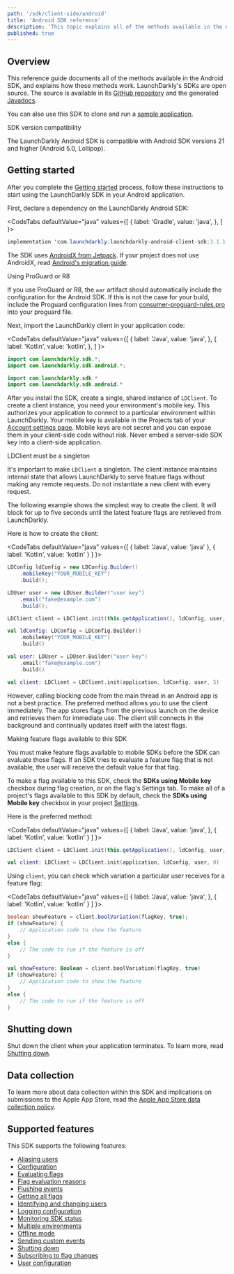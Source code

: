 ```yaml
---
path: '/sdk/client-side/android'
title: 'Android SDK reference'
description: 'This topic explains all of the methods available in the Android SDK, and explains how these methods work.'
published: true
---
```


## Overview

This reference guide documents all of the methods available in the Android SDK, and explains how these methods work. LaunchDarkly's SDKs are open source. The source is available in its [GitHub repository](https://github.com/launchdarkly/android-client-sdk) and the generated [Javadocs](https://launchdarkly.github.io/android-client-sdk/).

You can also use this SDK to clone and run a [sample application](https://github.com/launchdarkly/hello-android).

<Callout intent="info">
<CalloutTitle>SDK version compatibility</CalloutTitle>
<CalloutDescription>

The LaunchDarkly Android SDK is compatible with Android SDK versions 21 and higher (Android 5.0, Lollipop).

</CalloutDescription>
</Callout>

## Getting started

After you complete the [Getting started](/home/getting-started) process, follow these instructions to start using the LaunchDarkly SDK in your Android application.

First, declare a dependency on the LaunchDarkly Android SDK:

<CodeTabs
  defaultValue="java"
  values={[
    { label: 'Gradle', value: 'java', },
  ]
}>
<CodeTabItem value="java">

```java
implementation 'com.launchdarkly:launchdarkly-android-client-sdk:3.1.1'
```

</CodeTabItem>
</CodeTabs>

The SDK uses [AndroidX from Jetpack](https://developer.android.com/jetpack/androidx). If your project does not use AndroidX, read [Android's migration guide](https://developer.android.com/jetpack/androidx/migrate).

<Callout intent="info">
<CalloutTitle>Using ProGuard or R8</CalloutTitle>
<CalloutDescription>

If you use ProGuard or R8, the `aar` artifact should automatically include the configuration for the Android SDK. If this is not the case for your build, include the Proguard configuration lines from [consumer-proguard-rules.pro](https://github.com/launchdarkly/android-client-sdk/blob/master/launchdarkly-android-client-sdk/consumer-proguard-rules.pro) into your proguard file.

</CalloutDescription>
</Callout>

Next, import the LaunchDarkly client in your application code:

<CodeTabs
  defaultValue="java"
  values={[
    { label: 'Java', value: 'java', },
    { label: 'Kotlin', value: 'kotlin', },
  ]
}>
<CodeTabItem value="java">

```java
import com.launchdarkly.sdk.*;
import com.launchdarkly.sdk.android.*;
```

</CodeTabItem>
<CodeTabItem value="kotlin">

```kotlin
import com.launchdarkly.sdk.*
import com.launchdarkly.sdk.android.*
```

</CodeTabItem>
</CodeTabs>

After you install the SDK, create a single, shared instance of `LDClient`. To create a client instance, you need your environment's mobile key. This authorizes your application to connect to a particular environment within LaunchDarkly. Your mobile key is available in the Projects tab of your [Account settings page](https://app.launchdarkly.com/settings/projects). Mobile keys are not secret and you can expose them in your client-side code without risk. Never embed a server-side SDK key into a client-side application.

<Callout intent="alert">
<CalloutTitle>LDClient must be a singleton</CalloutTitle>
<CalloutDescription>

It's important to make `LDClient` a singleton. The client instance maintains internal state that allows LaunchDarkly to serve feature flags without making any remote requests. Do not instantiate a new client with every request.

</CalloutDescription>
</Callout>

The following example shows the simplest way to create the client. It will block for up to five seconds until the latest feature flags are retrieved from LaunchDarkly.

Here is how to create the client:

<CodeTabs
  defaultValue="java"
  values={[
    { label: 'Java', value: 'java' },
    { label: 'Kotlin', value: 'kotlin' }
  ]
}>
<CodeTabItem value="java">

```java
LDConfig ldConfig = new LDConfig.Builder()
    .mobileKey("YOUR_MOBILE_KEY")
    .build();

LDUser user = new LDUser.Builder("user key")
    .email("fake@example.com")
    .build();

LDClient client = LDClient.init(this.getApplication(), ldConfig, user, 5);
```

</CodeTabItem>

<CodeTabItem value="kotlin">

```kotlin
val ldConfig: LDConfig = LDConfig.Builder()
    .mobileKey("YOUR_MOBILE_KEY")
    .build()

val user: LDUser = LDUser.Builder("user key")
    .email("fake@example.com")
    .build()

val client: LDClient = LDClient.init(application, ldConfig, user, 5)
```

</CodeTabItem>
</CodeTabs>

However, calling blocking code from the main thread in an Android app is not a best practice. The preferred method allows you to use the client immediately. The app stores flags from the previous launch on the device and retrieves them for immediate use. The client still connects in the background and continually updates itself with the latest flags.

<Callout intent="alert">
<CalloutTitle>Making feature flags available to this SDK</CalloutTitle>
<CalloutDescription>

You must make feature flags available to mobile SDKs before the SDK can evaluate those flags. If an SDK tries to evaluate a feature flag that is not available, the user will receive the default value for that flag.

To make a flag available to this SDK, check the **SDKs using Mobile key** checkbox during flag creation, or on the flag's Settings tab. To make all of a project's flags available to this SDK by default, check the **SDKs using Mobile key** checkbox in your project [Settings](https://app.launchdarkly.com/settings/projects).

</CalloutDescription>
</Callout>

Here is the preferred method:

<CodeTabs
  defaultValue="java"
  values={[
    { label: 'Java', value: 'java', },
    { label: 'Kotlin', value: 'kotlin' }
  ]
}>
<CodeTabItem value="java">

```java
LDClient client = LDClient.init(this.getApplication(), ldConfig, user, 0);
```

</CodeTabItem>

<CodeTabItem value="kotlin">

```kotlin
val client: LDClient = LDClient.init(application, ldConfig, user, 0)
```

</CodeTabItem>
</CodeTabs>

Using `client`, you can check which variation a particular user receives for a feature flag:

<CodeTabs
  defaultValue="java"
  values={[
    { label: 'Java', value: 'java', },
    { label: 'Kotlin', value: 'kotlin' }
  ]
}>
<CodeTabItem value="java">

```java
boolean showFeature = client.boolVariation(flagKey, true);
if (showFeature) {
    // Application code to show the feature
}
else {
    // The code to run if the feature is off
}
```

</CodeTabItem>

<CodeTabItem value="kotlin">

```kotlin
val showFeature: Boolean = client.boolVariation(flagKey, true)
if (showFeature) {
    // Application code to show the feature
}
else {
    // The code to run if the feature is off
}
```

</CodeTabItem>
</CodeTabs>

## Shutting down

Shut down the client when your application terminates. To learn more, read [Shutting down](/sdk/features/shutdown#android).

## Data collection

To learn more about data collection within this SDK and implications on submissions to the Apple App Store, read the [Apple App Store data collection policy](/sdk/concepts/apple-app-store).

## Supported features

This SDK supports the following features:

* [Aliasing users](/sdk/features/aliasing-users#android)
* [Configuration](/sdk/features/config#android)
* [Evaluating flags](/sdk/features/evaluating#android)
* [Flag evaluation reasons](/sdk/features/evaluation-reasons#android)
* [Flushing events](/sdk/features/flush#android)
* [Getting all flags](/sdk/features/all-flags#android)
* [Identifying and changing users](/sdk/features/identify#android)
* [Logging configuration](/sdk/features/logging#android)
* [Monitoring SDK status](/sdk/features/monitoring#android)
* [Multiple environments](/sdk/features/multiple-environments#android)
* [Offline mode](/sdk/features/offline-mode#android)
* [Sending custom events](/sdk/features/events#android)
* [Shutting down](/sdk/features/shutdown#android)
* [Subscribing to flag changes](/sdk/features/flag-changes#android)
* [User configuration](/sdk/features/user-config#android)
